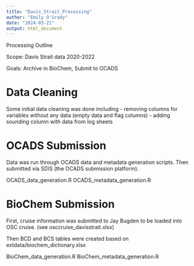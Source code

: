 ```yaml
---
title: "Davis_Strait_Processing"
author: "Emily O'Grady"
date: "2024-03-21"
output: html_document
---
```


Processing Outline

Scope: Davis Strait data 2020-2022

Goals: Archive in BioChem, Submit to OCADS

# Data Cleaning 

Some initial data cleaning was done including 
- removing columns for variables without any data (empty data and flag columns)
- adding sounding column with data from log sheets


# OCADS Submission

Data was run through OCADS data and metadata generation scripts. Then submitted via SDIS (the OCADS submission platform).

OCADS_data_generation.R
OCADS_metadata_generation.R

# BioChem Submission

First, cruise information was submitted to Jay Bugden to be loaded into OSC cruise. 
(see osccruise_davisstrait.xlsx)

Then BCD and BCS tables were created based on extdata/biochem_dictionary.xlsx

BioChem_data_generation.R
BioChem_metadata_generation.R
